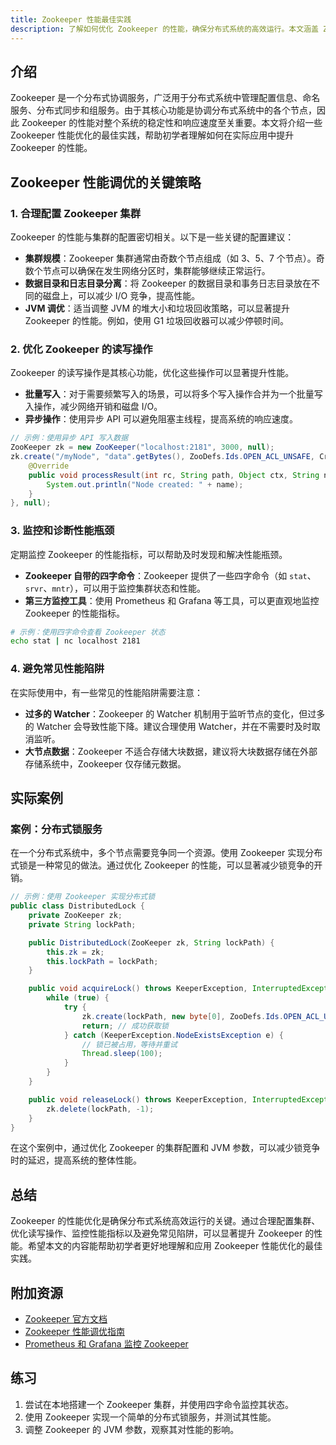 ```yaml
---
title: Zookeeper 性能最佳实践
description: 了解如何优化 Zookeeper 的性能，确保分布式系统的高效运行。本文涵盖 Zookeeper 性能调优的关键策略和实际案例。
---
```


## 介绍

Zookeeper 是一个分布式协调服务，广泛用于分布式系统中管理配置信息、命名服务、分布式同步和组服务。由于其核心功能是协调分布式系统中的各个节点，因此 Zookeeper 的性能对整个系统的稳定性和响应速度至关重要。本文将介绍一些 Zookeeper 性能优化的最佳实践，帮助初学者理解如何在实际应用中提升 Zookeeper 的性能。

## Zookeeper 性能调优的关键策略

### 1. 合理配置 Zookeeper 集群

Zookeeper 的性能与集群的配置密切相关。以下是一些关键的配置建议：

- **集群规模**：Zookeeper 集群通常由奇数个节点组成（如 3、5、7 个节点）。奇数个节点可以确保在发生网络分区时，集群能够继续正常运行。
- **数据目录和日志目录分离**：将 Zookeeper 的数据目录和事务日志目录放在不同的磁盘上，可以减少 I/O 竞争，提高性能。
- **JVM 调优**：适当调整 JVM 的堆大小和垃圾回收策略，可以显著提升 Zookeeper 的性能。例如，使用 G1 垃圾回收器可以减少停顿时间。

### 2. 优化 Zookeeper 的读写操作

Zookeeper 的读写操作是其核心功能，优化这些操作可以显著提升性能。

- **批量写入**：对于需要频繁写入的场景，可以将多个写入操作合并为一个批量写入操作，减少网络开销和磁盘 I/O。
- **异步操作**：使用异步 API 可以避免阻塞主线程，提高系统的响应速度。

```java
// 示例：使用异步 API 写入数据
ZooKeeper zk = new ZooKeeper("localhost:2181", 3000, null);
zk.create("/myNode", "data".getBytes(), ZooDefs.Ids.OPEN_ACL_UNSAFE, CreateMode.PERSISTENT, new AsyncCallback.StringCallback() {
    @Override
    public void processResult(int rc, String path, Object ctx, String name) {
        System.out.println("Node created: " + name);
    }
}, null);
```

### 3. 监控和诊断性能瓶颈

定期监控 Zookeeper 的性能指标，可以帮助及时发现和解决性能瓶颈。

- **Zookeeper 自带的四字命令**：Zookeeper 提供了一些四字命令（如 `stat`、`srvr`、`mntr`），可以用于监控集群状态和性能。
- **第三方监控工具**：使用 Prometheus 和 Grafana 等工具，可以更直观地监控 Zookeeper 的性能指标。

```bash
# 示例：使用四字命令查看 Zookeeper 状态
echo stat | nc localhost 2181
```

### 4. 避免常见性能陷阱

在实际使用中，有一些常见的性能陷阱需要注意：

- **过多的 Watcher**：Zookeeper 的 Watcher 机制用于监听节点的变化，但过多的 Watcher 会导致性能下降。建议合理使用 Watcher，并在不需要时及时取消监听。
- **大节点数据**：Zookeeper 不适合存储大块数据，建议将大块数据存储在外部存储系统中，Zookeeper 仅存储元数据。

## 实际案例

### 案例：分布式锁服务

在一个分布式系统中，多个节点需要竞争同一个资源。使用 Zookeeper 实现分布式锁是一种常见的做法。通过优化 Zookeeper 的性能，可以显著减少锁竞争的开销。

```java
// 示例：使用 Zookeeper 实现分布式锁
public class DistributedLock {
    private ZooKeeper zk;
    private String lockPath;

    public DistributedLock(ZooKeeper zk, String lockPath) {
        this.zk = zk;
        this.lockPath = lockPath;
    }

    public void acquireLock() throws KeeperException, InterruptedException {
        while (true) {
            try {
                zk.create(lockPath, new byte[0], ZooDefs.Ids.OPEN_ACL_UNSAFE, CreateMode.EPHEMERAL);
                return; // 成功获取锁
            } catch (KeeperException.NodeExistsException e) {
                // 锁已被占用，等待并重试
                Thread.sleep(100);
            }
        }
    }

    public void releaseLock() throws KeeperException, InterruptedException {
        zk.delete(lockPath, -1);
    }
}
```

在这个案例中，通过优化 Zookeeper 的集群配置和 JVM 参数，可以减少锁竞争时的延迟，提高系统的整体性能。

## 总结

Zookeeper 的性能优化是确保分布式系统高效运行的关键。通过合理配置集群、优化读写操作、监控性能指标以及避免常见陷阱，可以显著提升 Zookeeper 的性能。希望本文的内容能帮助初学者更好地理解和应用 Zookeeper 性能优化的最佳实践。

## 附加资源

- [Zookeeper 官方文档](https://zookeeper.apache.org/doc/current/)
- [Zookeeper 性能调优指南](https://zookeeper.apache.org/doc/r3.6.2/zookeeperAdmin.html#sc_tuning)
- [Prometheus 和 Grafana 监控 Zookeeper](https://prometheus.io/docs/guides/zookeeper/)

## 练习

1. 尝试在本地搭建一个 Zookeeper 集群，并使用四字命令监控其状态。
2. 使用 Zookeeper 实现一个简单的分布式锁服务，并测试其性能。
3. 调整 Zookeeper 的 JVM 参数，观察其对性能的影响。